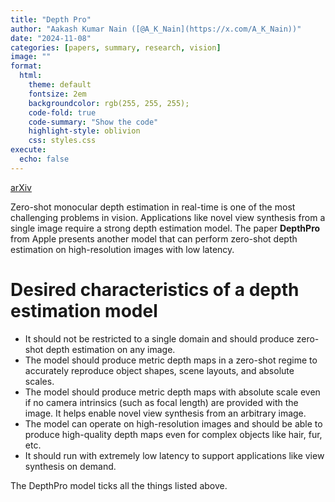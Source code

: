 ```yaml
---
title: "Depth Pro"
author: "Aakash Kumar Nain ([@A_K_Nain](https://x.com/A_K_Nain))"
date: "2024-11-08"
categories: [papers, summary, research, vision]
image: ""
format:
  html:
    theme: default
    fontsize: 2em
    backgroundcolor: rgb(255, 255, 255);
    code-fold: true
    code-summary: "Show the code"
    highlight-style: oblivion
    css: styles.css
execute: 
  echo: false
---
```


[arXiv](https://arxiv.org/abs/2410.02073)<br>


Zero-shot monocular depth estimation in real-time is one of the most challenging problems in vision.
Applications like novel view synthesis from a single image require a strong depth estimation model.
The paper **DepthPro** from Apple presents another model that can perform zero-shot depth estimation on
high-resolution images with low latency.


# Desired characteristics of a depth estimation model

* It should not be restricted to a single domain and should produce zero-shot depth estimation on any
image.
* The model should produce metric depth maps in a zero-shot regime to accurately reproduce object shapes,
scene layouts, and absolute scales.
* The model should produce metric depth maps with absolute scale even if no camera intrinsics
(such as focal length) are provided with the image. It helps enable novel view synthesis from an
arbitrary image.
* The model can operate on high-resolution images and should be able to produce high-quality depth
maps even for complex objects like hair, fur, etc.
* It should run with extremely low latency to support applications like view synthesis on demand.

The DepthPro model ticks all the things listed above.